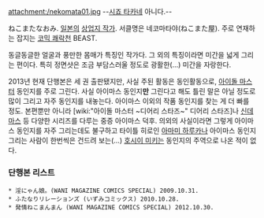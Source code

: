 attachment:/nekomata01.jpg
--[[시죠 타카네]] 아니다.--

ねこまたなおみ. [[일본]]의 [[상업지 작가]]. 서클명은 네코마타야(ねこまた屋). 주로 연재하는 잡지는 [[코믹 쾌락천]] BEAST.

동글동글한 얼굴과 풍만한 몸매가 특징인 작가다. 그 외의 특징이라면 미간을 넓게 그리는 편이다. 특히 정면샷은 조금 부담스러울 정도로 광활한(...) 미간을 자랑한다.

2013년 현재 단행본은 세 권 출판됐지만, 사실 주된 활동은 동인활동으로, [[아이돌 마스터]] 동인지를 주로 그린다. 사실 아이마스 동인지'''만''' 그린다고 해도 틀린 말은 아닐 정도로 많이 그리고 자주 동인지를 내놓는다. 아이마스 이외의 작품 동인지를 찾는 게 더 빠를 정도. 본편뿐만 아니라 [wiki:"아이돌 마스터 ~디어리 스타즈~" 디어리 스타즈]나 [[신데마스]] 등 다양한 시리즈를 다루는 중증 아이마스 덕후. 의외의 사실이라면 그렇게 아이마스 동인지를 자주 그리는데도 불구하고 타이틀 히로인 [[아마미 하루카]]나 아이마스 동인지 그리는 사람이 한번씩은 건드려 보는(...) [[호시이 미키]]는 동인지의 주역으로 나온 적이 없다.

=== 단행본 리스트 ===
 * 淫にゃん娘。(WANI MAGAZINE COMICS SPECIAL) 2009.10.31.
 * ふたなりリレーションズ (いずみコミックス) 2010.10.28. 
 * 発情ねこまんまん (WANI MAGAZINE COMICS SPECIAL) 2012.10.30.
